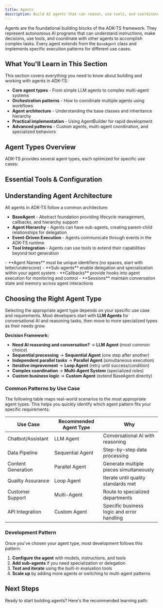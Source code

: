 ```yaml
---
title: Agents
description: Build AI agents that can reason, use tools, and coordinate with other agents
---
```



Agents are the foundational building blocks of the ADK-TS framework. They represent autonomous AI programs that can understand instructions, make decisions, use tools, and coordinate with other agents to accomplish complex tasks. Every agent extends from the `BaseAgent` class and implements specific execution patterns for different use cases.

## What You'll Learn in This Section

This section covers everything you need to know about building and working with agents in ADK-TS:

- **Core agent types** - From simple LLM agents to complex multi-agent systems
- **Orchestration patterns** - How to coordinate multiple agents using workflows
- **Agent architecture** - Understanding the base classes and inheritance hierarchy
- **Practical implementation** - Using AgentBuilder for rapid development
- **Advanced patterns** - Custom agents, multi-agent coordination, and specialized behaviors

## Agent Types Overview

ADK-TS provides several agent types, each optimized for specific use cases:

<Cards>
  <Card
    title="🤖 LLM Agents"
    description="The most common agent type - powered by language models for reasoning, conversation, and tool usage"
    href="/docs/framework/agents/llm-agents"
  />
<Card
  title="🔗 Workflow Agents"
  description="Orchestrate execution patterns: Sequential, Parallel, and Loop agents for structured workflows"
  href="/docs/framework/agents/workflow-agents"
/>
<Card
  title="🏗️ Custom Agents"
  description="Build specialized agents with custom logic by extending BaseAgent directly"
  href="/docs/framework/agents/custom-agents"
/>

  <Card
    title="👥 Multi-Agent Systems"
    description="Coordinate multiple agents for complex distributed tasks and specialized domains"
    href="/docs/framework/agents/multi-agents"
  />
</Cards>

## Essential Tools & Configuration

<Cards>
  <Card
    title="🔧 Agent Builder"
    description="Fluent API for creating and configuring agents with automatic session management"
    href="/docs/framework/agents/agent-builder"
  />

  <Card
    title="🧠 Models & Providers"
    description="Configure LLM models, providers, and generation settings for your agents"
    href="/docs/framework/agents/models"
  />
</Cards>

## Understanding Agent Architecture

All agents in ADK-TS follow a common architecture:

- **BaseAgent** - Abstract foundation providing lifecycle management, callbacks, and hierarchy support
- **Agent Hierarchy** - Agents can have sub-agents, creating parent-child relationships for delegation
- **Event-Driven Execution** - Agents communicate through events in the ADK-TS runtime
- **Tool Integration** - Agents can use tools to extend their capabilities beyond text generation

<Callout type="info" title="Key Concepts">
  - **Agent Names** must be unique identifiers (no spaces, start with letter/underscore)
  - **Sub-agents** enable delegation and specialization within your agent system
  - **Callbacks** provide hooks into agent execution for monitoring and control
  - **Sessions** maintain conversation state and memory across agent interactions
</Callout>

## Choosing the Right Agent Type

Selecting the appropriate agent type depends on your specific use case and requirements. Most developers start with **LLM Agents** for conversational AI and reasoning tasks, then move to more specialized types as their needs grow.

**Decision Framework:**

- **Need AI reasoning and conversation?** → **LLM Agent** (most common choice)
- **Sequential processing** → **Sequential Agent** (one step after another)
- **Independent parallel tasks** → **Parallel Agent** (simultaneous execution)
- **Iterative improvement** → **Loop Agent** (retry until success/condition)
- **Complex coordination** → **Multi-Agent System** (specialized roles)
- **Custom business logic** → **Custom Agent** (extend BaseAgent directly)

### Common Patterns by Use Case

The following table maps real-world scenarios to the most appropriate agent types. This helps you quickly identify which agent pattern fits your specific requirements:

| Use Case           | Recommended Agent Type | Why                                        |
| ------------------ | ---------------------- | ------------------------------------------ |
| Chatbot/Assistant  | LLM Agent              | Conversational AI with reasoning           |
| Data Pipeline      | Sequential Agent       | Step-by-step data processing               |
| Content Generation | Parallel Agent         | Generate multiple pieces simultaneously    |
| Quality Assurance  | Loop Agent             | Iterate until quality standards met        |
| Customer Support   | Multi-Agent            | Route to specialized departments           |
| API Integration    | Custom Agent           | Specific business logic and error handling |

### Development Pattern

Once you've chosen your agent type, most development follows this pattern:

1. **Configure the agent** with models, instructions, and tools
2. **Add sub-agents** if you need specialization or delegation
3. **Test and iterate** using the built-in evaluation tools
4. **Scale up** by adding more agents or switching to multi-agent patterns

## Next Steps

Ready to start building agents? Here's the recommended learning path:

<Cards>
  <Card
    title="🚀 Start with LLM Agents"
    description="Learn the fundamentals with the most commonly used agent type"
    href="/docs/framework/agents/llm-agents"
  />
<Card
  title="🔧 Try the Agent Builder"
  description="Get hands-on with the fluent API for rapid agent development"
  href="/docs/framework/agents/agent-builder"
/>
<Card
  title="🧠 Configure Models"
  description="Set up LLM providers and understand model configuration options"
  href="/docs/framework/agents/models"
/>
<Card
  title="🔗 Explore Workflows"
  description="Learn orchestration patterns for complex multi-step processes"
  href="/docs/framework/agents/workflow-agents"
/>
<Card
  title="👥 Scale with Multi-Agents"
  description="Build sophisticated systems with multiple coordinated agents"
  href="/docs/framework/agents/multi-agents"
/>

  <Card
    title="🎯 Build Custom Agents"
    description="Create specialized agent types for unique requirements"
    href="/docs/framework/agents/custom-agents"
  />
</Cards>
